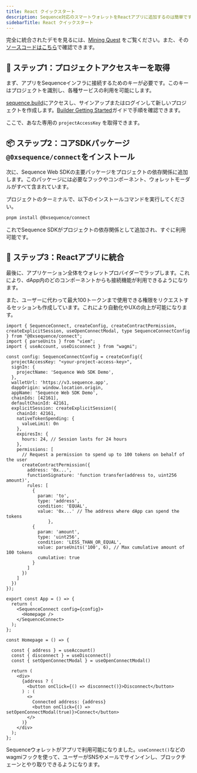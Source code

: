 ```yaml
---
title: React クイックスタート
description: Sequence対応のスマートウォレットをReactアプリに追加するのは簡単です。このガイドでは、新規プロジェクトから完全統合ウォレットまでの3つの主要ステップを解説します。
sidebarTitle: React クイックスタート
---
```


完全に統合されたデモを見るには、[Mining Quest](https://mining-quest-v3.pages.dev/) をご覧ください。また、その[ソースコードはこちら](https://github.com/0xsequence-demos/mining-quest/tree/v3)で確認できます。

## 🔑 ステップ1：プロジェクトアクセスキーを取得
まず、アプリをSequenceインフラに接続するためのキーが必要です。このキーはプロジェクトを識別し、各種サービスの利用を可能にします。

[sequence.build](https://sequence.build)にアクセスし、サインアップまたはログインして新しいプロジェクトを作成します。[Builder Getting Started](/solutions/builder/getting-started)ガイドで手順を確認できます。

ここで、あなた専用の `projectAccessKey` を取得できます。

## 📦 ステップ2：コアSDKパッケージ`@0xsequence/connect`をインストール
次に、Sequence Web SDKの主要パッケージをプロジェクトの依存関係に追加します。このパッケージには必要なフックやコンポーネント、ウォレットモーダルがすべて含まれています。

プロジェクトのターミナルで、以下のインストールコマンドを実行してください。

```bash
pnpm install @0xsequence/connect
```

これでSequence SDKがプロジェクトの依存関係として追加され、すぐに利用可能です。

## 🔗 ステップ3：Reactアプリに統合
最後に、アプリケーション全体をウォレットプロバイダーでラップします。これにより、dApp内のどのコンポーネントからも接続機能が利用できるようになります。

また、ユーザーに代わって最大100トークンまで使用できる権限をリクエストするセッションも作成しています。これにより自動化やUXの向上が可能になります。

```tsx
import { SequenceConnect, createConfig, createContractPermission, createExplicitSession, useOpenConnectModal, type SequenceConnectConfig } from "@0xsequence/connect";
import { parseUnits } from "viem";
import { useAccount, useDisconnect } from "wagmi";

const config: SequenceConnectConfig = createConfig({
  projectAccessKey: "<your-project-access-key>",
  signIn: {
    projectName: 'Sequence Web SDK Demo',
  },
  walletUrl: 'https://v3.sequence.app',
  dappOrigin: window.location.origin,
  appName: 'Sequence Web SDK Demo',
  chainIds: [42161],
  defaultChainId: 42161,
  explicitSession: createExplicitSession({
    chainId: 42161,
    nativeTokenSpending: {
      valueLimit: 0n
    },
    expiresIn: {
      hours: 24, // Session lasts for 24 hours
    },
    permissions: [
      // Request a permission to spend up to 100 tokens on behalf of the user
      createContractPermission({
        address: '0x...',
        functionSignature: 'function transfer(address to, uint256 amount)',
        rules: [
          {
            param: 'to',
            type: 'address',
            condition: 'EQUAL',
            value: '0x...' // The address where dApp can spend the tokens
                },
          {
            param: 'amount',
            type: 'uint256',
            condition: 'LESS_THAN_OR_EQUAL',
            value: parseUnits('100', 6), // Max cumulative amount of 100 tokens
            cumulative: true
          }
        ]
      })
    ]
  })
});

export const App = () => {
  return (
    <SequenceConnect config={config}>
      <Homepage />
    </SequenceConnect>
  );
};

const Homepage = () => {

  const { address } = useAccount()
  const { disconnect } = useDisconnect()
  const { setOpenConnectModal } = useOpenConnectModal()
  
  return (
    <div>
      {address ? (
        <button onClick={() => disconnect()}>Disconnect</button>
      ) : (
        <>
          Connected address: {address}
          <button onClick={() => setOpenConnectModal(true)}>Connect</button>
        </>
      )}
    </div>
  );
};
```

Sequenceウォレットがアプリで利用可能になりました。`useConnect()`などのwagmiフックを使って、ユーザーがSNSやメールでサインインし、ブロックチェーンとやり取りできるようになります。